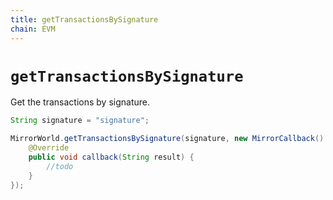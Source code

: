 ```yaml
---
title: getTransactionsBySignature
chain: EVM
---
```


# `getTransactionsBySignature`
Get the transactions by signature.


```java
String signature = "signature";

MirrorWorld.getTransactionsBySignature(signature, new MirrorCallback() {
    @Override
    public void callback(String result) {
        //todo
    }
});
```
